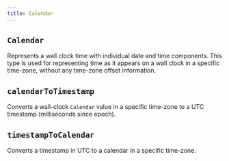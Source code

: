 ```yaml
---
title: Calendar
---
```


## `Calendar`

Represents a wall clock time with individual date and time components.
This type is used for representing time as it appears on a wall clock
in a specific time-zone, without any time-zone offset information.

<CodeExample file="reference/calendar/Calendar.ts" name="Calendar" />

## `calendarToTimestamp`

Converts a wall-clock `Calendar` value in a specific time-zone to a UTC timestamp (milliseconds since epoch).

<CodeExample file="reference/calendar/calendarToTimestamp.ts" name="calendarToTimestamp" />

## `timestampToCalendar`

Converts a timestamp in UTC to a calendar in a specific time-zone.

<CodeExample file="reference/calendar/timestampToCalendar.ts" name="timestampToCalendar" />
